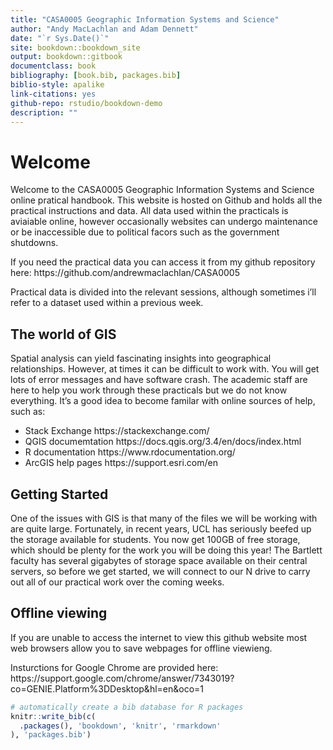 ```yaml
--- 
title: "CASA0005 Geographic Information Systems and Science"
author: "Andy MacLachlan and Adam Dennett"
date: "`r Sys.Date()`"
site: bookdown::bookdown_site
output: bookdown::gitbook
documentclass: book
bibliography: [book.bib, packages.bib]
biblio-style: apalike
link-citations: yes
github-repo: rstudio/bookdown-demo
description: ""
---
```

# Welcome

Welcome to the CASA0005 Geographic Information Systems and Science online pratical handbook. This website is hosted on Github and holds all the practical instructions and data. All data used within the practicals is aviaiable online, however occasionally websites can undergo maintenance or be inaccessible due to political facors such as the government shutdowns.  

If you need the practical data you can access it from my github repository here: https://github.com/andrewmaclachlan/CASA0005

Practical data is divided into the relevant sessions, although sometimes i'll refer to a dataset used within a previous week. 

## The world of GIS 

Spatial analysis can yield fascinating insights into geographical relationships. However, at times it can be difficult to work with. You will get lots of error messages and have software crash. The academic staff are here to help you work through these practicals but we do not know everything. It's a good idea to become familar with online sources of help, such as:

* Stack Exchange https://stackexchange.com/
* QGIS documemtation https://docs.qgis.org/3.4/en/docs/index.html
* R documentation https://www.rdocumentation.org/
* ArcGIS help pages https://support.esri.com/en

## Getting Started 

One of the issues with GIS is that many of the files we will be working with are quite large. Fortunately, in recent years, UCL has seriously beefed up the storage available for students. You now get 100GB of free storage, which should be plenty for the work you will be doing this year! The Bartlett faculty has several gigabytes of storage space available on their central servers, so before we get started, we will connect to our N drive to carry out all of our practical work over the coming weeks. 

## Offline viewing 

If you are unable to access the internet to view this github website most web browsers allow you to save webpages for offline viewieng. 

Insturctions for Google Chrome are provided here: https://support.google.com/chrome/answer/7343019?co=GENIE.Platform%3DDesktop&hl=en&oco=1


```r
# automatically create a bib database for R packages
knitr::write_bib(c(
  .packages(), 'bookdown', 'knitr', 'rmarkdown'
), 'packages.bib')
```

